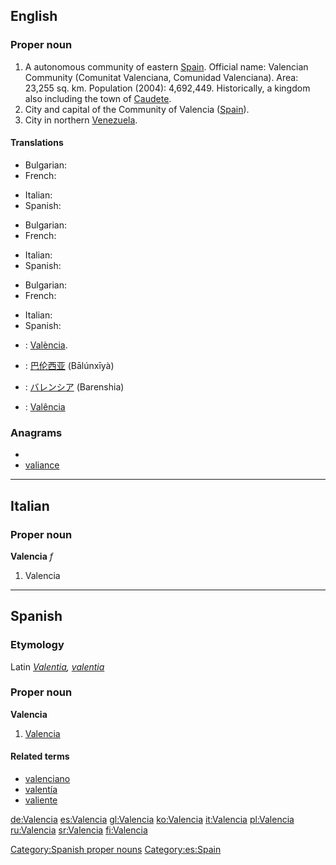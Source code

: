 ==English==
{{wikipedia|Valencia (autonomous community)}}
{{wikipedia}}
===Proper noun===
{{en-proper noun}}
# A autonomous community of eastern [[Spain]]. Official name: Valencian Community (Comunitat Valenciana, Comunidad Valenciana). Area: 23,255 sq. km. Population (2004): 4,692,449. Historically, a kingdom also including the town of [[Caudete]].
# City and capital of the Community of Valencia ([[Spain]]).
# City in northern [[Venezuela]].

====Translations====
{{trans-top|autonomous community of Eastern Spain}}
* Bulgarian: {{t|bg|Валенсия}}
* French: {{t|fr|Valence}}
{{trans-mid}}
* Italian: {{t+|it|Valencia}}
* Spanish: {{t+|es|Valencia}}
{{trans-bottom}}
{{trans-top|capital of the community}}
* Bulgarian: {{t|bg|Валенсия}}
* French: {{t|fr|Valence}}
{{trans-mid}}
* Italian: {{t+|it|Valencia}}
* Spanish: {{t+|es|Valencia}}
{{trans-bottom}}
{{trans-top|city in venezuala}}
* Bulgarian: {{t|bg|Валенсия}}
* French: {{t|fr|Valencia}}
{{trans-mid}}
* Italian: {{t+|it|Valencia}}
* Spanish: {{t+|es|Valencia}}
{{trans-bottom}}

{{ttbc-top}}
* {{ttbc|Catalan}}: [[València]].
* {{ttbc|Chinese}}: [[巴伦西亚]] (Bālúnxīyà)
{{ttbc-mid}}
* {{ttbc|Japanese}}: [[バレンシア]] (Barenshia)
* {{ttbc|Portuguese}}: [[Valência]]
{{ttbc-bottom}}

===Anagrams===
* {{alphagram|aaceilnv}}
* [[valiance#English|valiance]]

----

==Italian==

===Proper noun===
'''Valencia''' ''f''

# Valencia

----

==Spanish==

===Etymology===
Latin ''[[Valentia]], [[valentia]]''

===Proper noun===
'''Valencia'''

# [[#English|Valencia]]

====Related terms====
* [[valenciano]]
* [[valentía]]
* [[valiente]]

[[Category:Spanish proper nouns]]
[[Category:es:Spain]]

[[de:Valencia]]
[[es:Valencia]]
[[gl:Valencia]]
[[ko:Valencia]]
[[it:Valencia]]
[[pl:Valencia]]
[[ru:Valencia]]
[[sr:Valencia]]
[[fi:Valencia]]